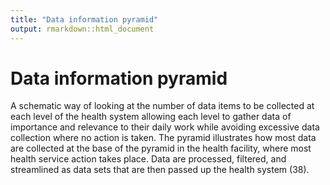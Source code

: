 ```yaml
---
title: "Data information pyramid"
output: rmarkdown::html_document
---
```


# Data information pyramid

A schematic way of looking at the number  of data items to be collected at each level  of the health system allowing each level to  gather data of importance and relevance  to their daily work while avoiding  excessive data collection where no action  is taken. The pyramid illustrates how  most data are collected at the base of the  pyramid in the health  facility, where most  health service action takes  place. Data  are processed, filtered, and streamlined  as data sets that are then passed up the  health system (38).
